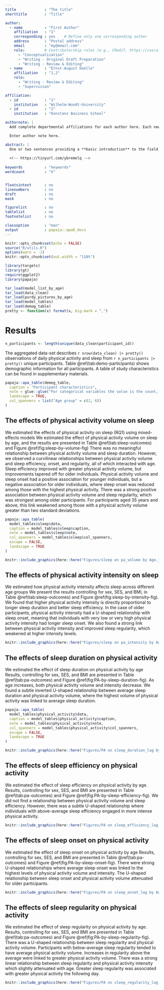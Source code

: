 ```yaml
---
title             : "The title"
shorttitle        : "Title"

author: 
  - name          : "First Author"
    affiliation   : "1"
    corresponding : yes    # Define only one corresponding author
    address       : "Postal address"
    email         : "my@email.com"
    role:         # Contributorship roles (e.g., CRediT, https://casrai.org/credit/)
      - "Conceptualization"
      - "Writing - Original Draft Preparation"
      - "Writing - Review & Editing"
  - name          : "Ernst-August Doelle"
    affiliation   : "1,2"
    role:
      - "Writing - Review & Editing"
      - "Supervision"

affiliation:
  - id            : "1"
    institution   : "Wilhelm-Wundt-University"
  - id            : "2"
    institution   : "Konstanz Business School"

authornote: |
  Add complete departmental affiliations for each author here. Each new line herein must be indented, like this line.

  Enter author note here.

abstract: |
  One or two sentences providing a **basic introduction** to the field,  comprehensible to a scientist in any discipline.
  
  <!-- https://tinyurl.com/ybremelq -->
  
keywords          : "keywords"
wordcount         : "X"


floatsintext      : no
linenumbers       : no
draft             : no
mask              : no

figurelist        : no
tablelist         : no
footnotelist      : no

classoption       : "man"
output            : papaja::apa6_docx
---
```


\renewcommand{\arraystretch}{0.7}

```r
knitr::opts_chunk$set(echo = FALSE)
source("R/utils.R")
options(warn = -1)
knitr::opts_chunk$set(out.width = "110%")
```

```r
library(targets)
library(gt)
require(ggplot2)
library(papaja)
```

```r
tar_load(model_list_by_age)
tar_load(data_clean)
tar_load(purdy_pictures_by_age)
tar_load(model_tables)
tar_load(demog_table)
pretty <- function(x) format(x, big.mark = ",")
```

# Results

```r
n_participants <- length(unique(data_clean$participant_id))
```

The aggregated data-set describes `r nrow(data_clean) |> pretty()` observations of daily physical activity and sleep from `r n_participants |> pretty()` unique participants.
Table \@ref(tab:demo-participants) shows demographic information for all participants.
A table of study characteristics can be found in supplementary materials.

```r
papaja::apa_table(demog_table,
  caption = "Participant characteristics",
  note = glue::glue("For categorical variables the value is the count, and percentage. For numeric variables the value is the Mean and SD. N = {n_participants |> pretty()}"),
  landscape = TRUE,
  col_spanners = list("Age group" = c(2, 6))
)
```

## The effects of physical activity volume on sleep

We estimated the effects of physical activity on sleep (RQ1) using mixed-effects models
We estimated the effect of physical activity volume on sleep by age, and the results are presented in Table \@ref(tab:sleep-outcomes) and Figure \@ref(fig:sleep-by-volume-fig)
There was no meaningful relationship between physical activity volume and sleep duration.
However, we observed a curvilinear relationships between physical activity volume and sleep efficiency, onset, and regularity, all of which interacted with age.
Sleep efficiency improved with greater physical activity volume, but improvements tapered off for older individuals.
Physical activity volume and sleep onset had a positive association for younger individuals, but a negative association for older individuals, where sleep onset was reduced among those with the highest physical activity.
There was a strong positive association between physical activity volume and sleep regularity, which was strongest among older participants.
For participants aged 35 years and above, this link weakened among those with a physical activity volume greater than two standard deviations.

```r
papaja::apa_table(
  model_tables$sleep$data,
  caption = model_tables$sleep$caption,
  note = model_tables$sleep$note,
  col_spanners = model_tables$sleep$col_spanners,
  escape = FALSE,
  landscape = TRUE
)
```

```r
knitr::include_graphics(here::here("Figures/sleep on pa_volume by Age.jpg"), error = FALSE)
```

## The effects of physical activity intensity on sleep

We estimated how physical activity intensity affects sleep across different age groups
We present the results controlling for sex, SES, and BMI, in Table \@ref(tab:sleep-outcomes) and Figure \@ref(fig:sleep-by-intensity-fig).
We found that higher physical activity intensity is directly proportional to longer sleep duration and better sleep efficiency.
In the case of older participants, physical activity intensity had a U-shaped relationship with sleep onset, meaning that individuals with very low or very high physical activity intensity had longer sleep onset.
We also found a strong link between physical activity intensity and improved sleep regularity, which weakened at higher intensity levels.

```r
knitr::include_graphics(here::here("Figures/sleep on pa_intensity by Age.jpg"), error = FALSE)
```

## The effects of sleep duration on physical activity

We estimated the effect of sleep duration on physical activity by age
Results, controlling for sex, SES, and BMI are presented in Table \@ref(tab:pa-outcomes) and Figure \@ref(fig:PA-by-sleep-duration-fig).
As age increases, both physical activity volume and intensity decrease.
We found a subtle inverted U-shaped relationship between average sleep duration and physical activity volume, where the highest volume of physical activity was linked to average sleep duration.

```r
papaja::apa_table(
  model_tables$physical_activity$data,
  caption = model_tables$physical_activity$caption,
  note = model_tables$physical_activity$note,
  col_spanners = model_tables$physical_activity$col_spanners,
  escape = FALSE,
  landscape = TRUE
)
```

```r
knitr::include_graphics(here::here("Figures/PA on sleep_duration_lag by Age.jpg"), error = FALSE)
```

## The effects of sleep efficiency on physical activity

We estimated the effect of sleep efficiency on physical activity by age.
Results, controlling for sex, SES, and BMI are presented in Table \@ref(tab:pa-outcomes) and Figure \@ref(fig:PA-by-sleep-efficiency-fig).
We did not find a relationship between physical activity volume and sleep efficiency.
However, there was a subtle U-shaped relationship where individuals with above-average sleep efficiency engaged in more intense physical activity.

```r
knitr::include_graphics(here::here("Figures/PA on sleep_efficiency_lag by Age.jpg"), error = FALSE)
```

## The effects of sleep onset on physical activity

We estimated the effect of sleep onset on physical activity by age
Results, controlling for sex, SES, and BMI are presented in Table \@ref(tab:pa-outcomes) and Figure \@ref(fig:PA-by-sleep-onset-fig).
There were strong U-shaped relationships where average sleep onset was linked to the highest levels of physical activity volume and intensity.
The U-shaped relationship between sleep onset and physical activity volume attenuated for older participants.

```r
knitr::include_graphics(here::here("Figures/PA on sleep_onset_lag by Age.jpg"), error = FALSE)
```

## The effects of sleep regularity on physical activity

We estimated the effect of sleep regularity on physical activity by age.
Results, controlling for sex, SES, and BMI are presented in Table \@ref(tab:pa-outcomes) and Figure \@ref(fig:PA-by-sleep-regularity-fig).
There was a U-shaped relationship between sleep regularity and physical activity volume.
Participants with below-average sleep regularity tended to have average physical activity volume.
Increases in regularity above the average were linked to greater physical activity volume.
There was a strong linear relationship between sleep regularity and physical activity intensity which slightly attenuated with age.
Greater sleep regularity was associated with greater physical activity the following day.

```r
knitr::include_graphics(here::here("Figures/PA on sleep_regularity_lag by Age.jpg"), error = FALSE)
```

